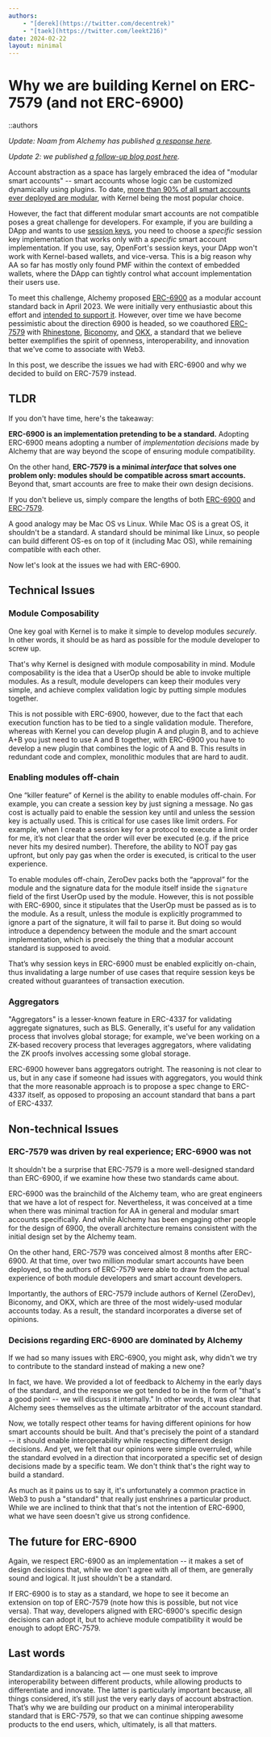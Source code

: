 ```yaml
---
authors:
    - "[derek](https://twitter.com/decentrek)"
    - "[taek](https://twitter.com/leekt216)"
date: 2024-02-22
layout: minimal
---
```


# Why we are building Kernel on ERC-7579 (and not ERC-6900)

::authors

*Update: Noam from Alchemy has published [a response here](https://mirror.xyz/probablynoam.eth/ZM8k-YoVbC-ih13zPMPZ5q4iZ7wEHuWEcRbQNrRiURU).*

*Update 2: we published [a follow-up blog post here](https://docs.zerodev.app/blog/who-when-what).*

Account abstraction as a space has largely embraced the idea of "modular smart accounts" -- smart accounts whose logic can be customized dynamically using plugins.  To date, [more than 90% of all smart accounts ever deployed are modular](https://www.bundlebear.com/factories/all), with Kernel being the most popular choice.

However, the fact that different modular smart accounts are not compatible poses a great challenge for developers.  For example, if you are building a DApp and wants to use [session keys](https://docs.zerodev.app/blog/session-keys-are-the-jwts-of-web3), you need to choose a *specific* session key implementation that works only with a *specific* smart account implementation.  If you use, say, OpenFort's session keys, your DApp won't work with Kernel-based wallets, and vice-versa.  This is a big reason why AA so far has mostly only found PMF within the context of embedded wallets, where the DApp can tightly control what account implementation their users use.

To meet this challenge, Alchemy proposed [ERC-6900](https://eips.ethereum.org/EIPS/eip-6900) as a modular account standard back in April 2023.  We were initially very enthusiastic about this effort and [intended to support it](https://twitter.com/zerodev_app/status/1650936175396552704).  However, over time we have become pessimistic about the direction 6900 is headed, so we coauthored [ERC-7579](https://eips.ethereum.org/EIPS/eip-7579) with [Rhinestone](https://twitter.com/rhinestonewtf), [Biconomy](https://twitter.com/biconomy), and [OKX](https://twitter.com/okx), a standard that we believe better exemplifies the spirit of openness, interoperability, and innovation that we've come to associate with Web3.

In this post, we describe the issues we had with ERC-6900 and why we decided to build on ERC-7579 instead.

## TLDR

If you don't have time, here's the takeaway:

**ERC-6900 is an implementation pretending to be a standard.**  Adopting ERC-6900 means adopting a number of *implementation decisions* made by Alchemy that are way beyond the scope of ensuring module compatibility.

On the other hand, **ERC-7579 is a minimal *interface* that solves one problem only: modules should be compatible across smart accounts.**  Beyond that, smart accounts are free to make their own design decisions.

If you don't believe us, simply compare the lengths of both [ERC-6900](https://eips.ethereum.org/EIPS/eip-6900) and [ERC-7579](https://eips.ethereum.org/EIPS/eip-7579).

A good analogy may be Mac OS vs Linux.  While Mac OS is a great OS, it shouldn't be a standard.  A standard should be minimal like Linux, so people can build different OS-es on top of it (including Mac OS), while remaining compatible with each other.

Now let's look at the issues we had with ERC-6900.

## Technical Issues

### Module Composability

One key goal with Kernel is to make it simple to develop modules *securely*.  In other words, it should be as hard as possible for the module developer to screw up.

That's why Kernel is designed with module composability in mind.  Module composability is the idea that a UserOp should be able to invoke multiple modules.  As a result, module developers can keep their modules very simple, and achieve complex validation logic by putting simple modules together.

This is not possible with ERC-6900, however, due to the fact that each execution function has to be tied to a single validation module.  Therefore, whereas with Kernel you can develop plugin A and plugin B, and to achieve A+B you just need to use A and B together, with ERC-6900 you have to develop a new plugin that combines the logic of A and B.  This results in redundant code and complex, monolithic modules that are hard to audit.

### Enabling modules off-chain

One “killer feature” of Kernel is the ability to enable modules off-chain.  For example, you can create a session key by just signing a message.  No gas cost is actually paid to enable the session key until and unless the session key is actually used.  This is critical for use cases like limit orders.  For example, when I create a session key for a protocol to execute a limit order for me, it’s not clear that the order will ever be executed (e.g. if the price never hits my desired number).  Therefore, the ability to NOT pay gas upfront, but only pay gas when the order is executed, is critical to the user experience.

To enable modules off-chain, ZeroDev packs both the “approval” for the module and the signature data for the module itself inside the `signature` field of the first UserOp used by the module.  However, this is not possible with ERC-6900, since it stipulates that the UserOp must be passed as is to the module.  As a result, unless the module is explicitly programmed to ignore a part of the signature, it will fail to parse it.  But doing so would introduce a dependency between the module and the smart account implementation, which is precisely the thing that a modular account standard is supposed to avoid.

That’s why session keys in ERC-6900 must be enabled explicitly on-chain, thus invalidating a large number of use cases that require session keys be created without guarantees of transaction execution.

### Aggregators

"Aggregators" is a lesser-known feature in ERC-4337 for validating aggregate signatures, such as BLS.  Generally, it's useful for any validation process that involves global storage; for example, we've been working on a ZK-based recovery process that leverages aggregators, where validating the ZK proofs involves accessing some global storage.

ERC-6900 however bans aggregators outright.  The reasoning is not clear to us, but in any case if someone had issues with aggregators, you would think that the more reasonable approach is to propose a spec change to ERC-4337 itself, as opposed to proposing an account standard that bans a part of ERC-4337.

## Non-technical Issues

### ERC-7579 was driven by real experience; ERC-6900 was not

It shouldn't be a surprise that ERC-7579 is a more well-designed standard than ERC-6900, if we examine how these two standards came about.

ERC-6900 was the brainchild of the Alchemy team, who are great engineers that we have a lot of respect for.  Nevertheless, it was conceived at a time when there was minimal traction for AA in general and modular smart accounts specifically.  And while Alchemy has been engaging other people for the design of 6900, the overall architecture remains consistent with the initial design set by the Alchemy team.

On the other hand, ERC-7579 was conceived almost 8 months after ERC-6900.  At that time, over two million modular smart accounts have been deployed, so the authors of ERC-7579 were able to draw from the actual experience of both module developers and smart account developers.

Importantly, the authors of ERC-7579 include authors of Kernel (ZeroDev), Biconomy, and OKX, which are three of the most widely-used modular accounts today.  As a result, the standard incorporates a diverse set of opinions.

### Decisions regarding ERC-6900 are dominated by Alchemy

If we had so many issues with ERC-6900, you might ask, why didn't we try to contribute to the standard instead of making a new one?

In fact, we have.  We provided a lot of feedback to Alchemy in the early days of the standard, and the response we got tended to be in the form of "that's a good point -- we will discuss it internally."  In other words, it was clear that Alchemy sees themselves as the ultimate arbitrator of the account standard.

Now, we totally respect other teams for having different opinions for how smart accounts should be built.  And that's precisely the point of a standard -- it should enable interoperability while respecting different design decisions.  And yet, we felt that our opinions were simple overruled, while the standard evolved in a direction that incorporated a specific set of design decisions made by a specific team.  We don't think that's the right way to build a standard.

As much as it pains us to say it, it's unfortunately a common practice in Web3 to push a "standard" that really just enshrines a particular product.  While we are inclined to think that that's not the intention of ERC-6900, what we have seen doesn't give us strong confidence.

## The future for ERC-6900

Again, we respect ERC-6900 as an implementation -- it makes a set of design decisions that, while we don't agree with all of them, are generally sound and logical.  It just shouldn't be a standard.

If ERC-6900 is to stay as a standard, we hope to see it become an extension on top of ERC-7579 (note how this is possible, but not vice versa).  That way, developers aligned with ERC-6900's specific design decisions can adopt it, but to achieve module compatibility it would be enough to adopt ERC-7579.

## Last words

Standardization is a balancing act — one must seek to improve interoperability between different products, while allowing products to differentiate and innovate.  The latter is particularly important because, all things considered, it’s still just the very early days of account abstraction.  That’s why we are building our product on a minimal interoperability standard that is ERC-7579, so that we can continue shipping awesome products to the end users, which, ultimately, is all that matters.
